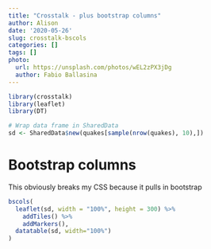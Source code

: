 ```yaml
---
title: "Crosstalk - plus bootstrap columns"
author: Alison
date: '2020-05-26'
slug: crosstalk-bscols
categories: []
tags: []
photo:
  url: https://unsplash.com/photos/wEL2zPX3jDg
  author: Fabio Ballasina
---
```



```r
library(crosstalk)
library(leaflet)
library(DT)

# Wrap data frame in SharedData
sd <- SharedData$new(quakes[sample(nrow(quakes), 10),])
```


# Bootstrap columns

This obviously breaks my CSS because it pulls in bootstrap

```r
bscols(
  leaflet(sd, width = "100%", height = 300) %>%
    addTiles() %>%
    addMarkers(),
  datatable(sd, width="100%")
)
```
